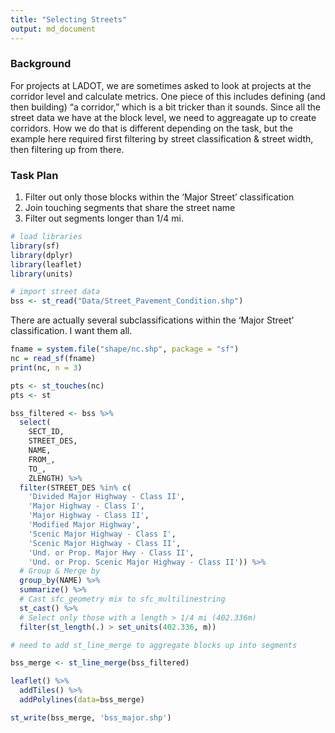 ```yaml
---
title: "Selecting Streets"
output: md_document
---
```


### Background
For projects at LADOT, we are sometimes asked to look at projects at the corridor level and calculate metrics. One piece of this includes defining (and then building) "a corridor," which is a bit tricker than it sounds. Since all the street data we have at the block level, we need to aggreagate up to create corridors. How we do that is different depending on the task, but the example here required first filtering by street classification & street width, then filtering up from there.

### Task Plan

1. Filter out only those blocks within the 'Major Street' classification
2. Join touching segments that share the street name
3. Filter out segments longer than 1/4 mi.

```r
# load libraries
library(sf)
library(dplyr)
library(leaflet)
library(units)

# import street data
bss <- st_read("Data/Street_Pavement_Condition.shp")
```

There are actually several subclassifications within the 'Major Street' classification. I want them all.

```r
fname = system.file("shape/nc.shp", package = "sf")
nc = read_sf(fname)
print(nc, n = 3)
```

```r
pts <- st_touches(nc)
pts <- st
```

```r
bss_filtered <- bss %>%
  select(
    SECT_ID,
    STREET_DES,
    NAME,
    FROM_,
    TO_,
    ZLENGTH) %>%
  filter(STREET_DES %in% c(
    'Divided Major Highway - Class II',
    'Major Highway - Class I',
    'Major Highway - Class II',
    'Modified Major Highway',
    'Scenic Major Highway - Class I',
    'Scenic Major Highway - Class II',
    'Und. or Prop. Major Hwy - Class II',
    'Und. or Prop. Scenic Major Highway - Class II')) %>%
  # Group & Merge by 
  group_by(NAME) %>%
  summarize() %>%
  # Cast sfc_geometry mix to sfc_multilinestring
  st_cast() %>%
  # Select only those with a length > 1/4 mi (402.336m)
  filter(st_length(.) > set_units(402.336, m))

# need to add st_line_merge to aggregate blocks up into segments
```

```r
bss_merge <- st_line_merge(bss_filtered)
```


```r
leaflet() %>%
  addTiles() %>%
  addPolylines(data=bss_merge)
```

```r
st_write(bss_merge, 'bss_major.shp')
```

